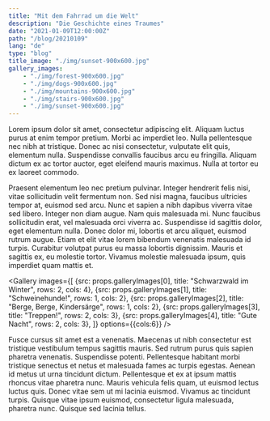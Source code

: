 ```yaml
---
title: "Mit dem Fahrrad um die Welt"
description: "Die Geschichte eines Traumes"
date: "2021-01-09T12:00:00Z"
path: "/blog/20210109"
lang: "de"
type: "blog"
title_image: "./img/sunset-900x600.jpg"
gallery_images:
    - "./img/forest-900x600.jpg"
    - "./img/dogs-900x600.jpg"
    - "./img/mountains-900x600.jpg"
    - "./img/stairs-900x600.jpg"
    - "./img/sunset-900x600.jpg"
---
```


Lorem ipsum dolor sit amet, consectetur adipiscing elit. Aliquam luctus purus at enim tempor pretium.
Morbi ac imperdiet leo. Nulla pellentesque nec nibh at tristique. Donec ac nisi consectetur, vulputate elit quis, 
elementum nulla. Suspendisse convallis faucibus arcu eu fringilla. Aliquam dictum ex ac tortor auctor, eget eleifend 
mauris maximus. Nulla at tortor eu ex laoreet commodo.

Praesent elementum leo nec pretium pulvinar. Integer hendrerit felis nisi, vitae sollicitudin velit fermentum non. 
Sed nisi magna, faucibus ultricies tempor at, euismod sed arcu. Nunc et sapien a nibh dapibus viverra vitae sed libero. 
Integer non diam augue. Nam quis malesuada mi. Nunc faucibus sollicitudin erat, vel malesuada orci viverra ac. 
Suspendisse id sagittis dolor, eget elementum nulla. Donec dolor mi, lobortis et arcu aliquet, euismod rutrum augue. 
Etiam et elit vitae lorem bibendum venenatis malesuada id turpis. Curabitur volutpat purus eu massa lobortis dignissim. 
Mauris et sagittis ex, eu molestie tortor. Vivamus molestie malesuada ipsum, quis imperdiet quam mattis et.

<Gallery
    images={[
        {src: props.galleryImages[0], title: "Schwarzwald im Winter", rows: 2, cols: 4},
        {src: props.galleryImages[1], title: "Schweinehunde!", rows: 1, cols: 2},
        {src: props.galleryImages[2], title: "Berge, Berge, Kindersärge", rows: 1, cols: 2},
        {src: props.galleryImages[3], title: "Treppen!", rows: 2, cols: 3},
        {src: props.galleryImages[4], title: "Gute Nacht", rows: 2, cols: 3},
    ]}
    options={{cols:6}}
/>

Fusce cursus sit amet est a venenatis. Maecenas ut nibh consectetur est tristique vestibulum tempus sagittis mauris.
Sed rutrum purus quis sapien pharetra venenatis. Suspendisse potenti. Pellentesque habitant morbi tristique senectus 
et netus et malesuada fames ac turpis egestas. Aenean id metus ut urna tincidunt dictum. Pellentesque et ex at ipsum 
mattis rhoncus vitae pharetra nunc. Mauris vehicula felis quam, ut euismod lectus luctus quis. Donec vitae sem ut mi 
lacinia euismod. Vivamus ac tincidunt turpis. Quisque vitae ipsum euismod, consectetur ligula malesuada, pharetra nunc. 
Quisque sed lacinia tellus.